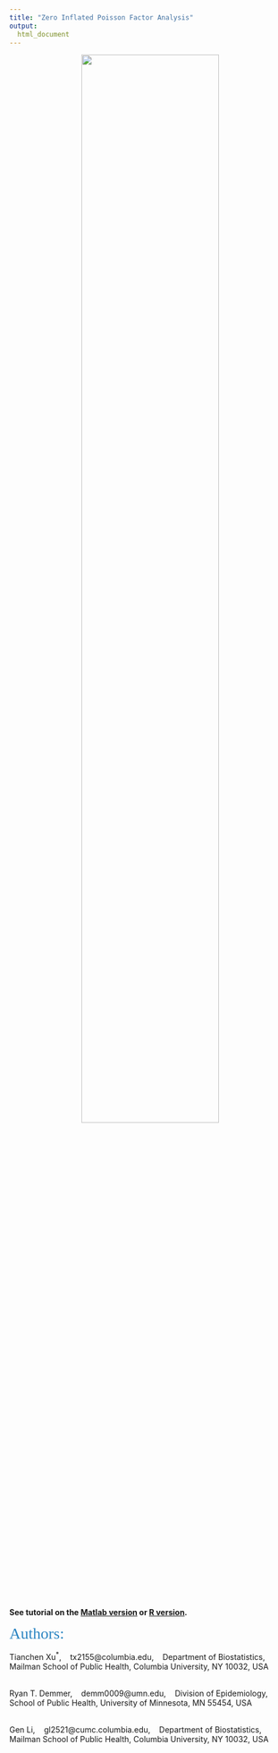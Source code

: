 ```yaml
---
title: "Zero Inflated Poisson Factor Analysis"
output: 
  html_document
---
```


<center><img src = "images/cover.png" style = "width:70%"> </center>

<br>
<br>
<!-- <span style="color:#2C85C2; font-family: Babas; font-size: 1em;">Final Project for Dr. Jeff Goldsmith's Course - [P8105 Data Science I](https://p8105.com)</span><right><img src = "images/sticker.jpg" style = "width:5%"> </right></br> -->
**See tutorial on the [Matlab version](https://zjph602xtc.github.io/ZIPFA/Matlab.html) or [R version](https://zjph602xtc.github.io/ZIPFA/R.html).**

<span style="color:#2C85C2; font-family: Babas; font-size: 2em;">Authors: </span>

Tianchen Xu$^{*}$, &nbsp;&nbsp; tx2155\@columbia.edu,  &nbsp;&nbsp; Department of Biostatistics, Mailman School of Public Health, Columbia University, NY 10032, USA <br><br>

Ryan T. Demmer, &nbsp;&nbsp; demm0009\@umn.edu,  &nbsp;&nbsp; Division of Epidemiology, School of Public Health, University of Minnesota, MN 55454, USA <br><br>

Gen Li, &nbsp;&nbsp; gl2521\@cumc.columbia.edu,   &nbsp;&nbsp; Department of Biostatistics, Mailman School of Public Health, Columbia University, NY 10032, USA

